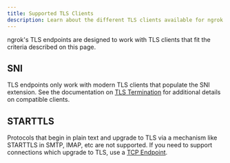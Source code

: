 ```yaml
---
title: Supported TLS Clients
description: Learn about the different TLS clients available for ngrok and how to use them.
---
```


ngrok's TLS endpoints are designed to work with TLS clients that fit the criteria described on this page.

## SNI

TLS endpoints only work with modern TLS clients that populate the SNI
extension. See the documentation on [TLS
Termination](/universal-gateway/tls/tls-termination/#sni) for additional
details on compatible clients.

## STARTTLS

Protocols that begin in plain text and upgrade to TLS via a mechanism like
STARTTLS in SMTP, IMAP, etc are not supported. If you need to support
connections which upgrade to TLS, use a [TCP
Endpoint](/universal-gateway/tcp/).
